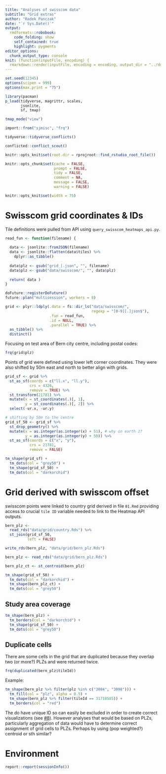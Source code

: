 ```yaml
---
title: "Analyses of swisscom data"
subtitle: "Grid extras"
author: "Radek Panczak"
date: "`r Sys.Date()`"
output:
  rmdformats::robobook:
    code_folding: show
    self_contained: true
    highlight: pygments
editor_options: 
  chunk_output_type: console
knit: (function(inputFile, encoding) {
  rmarkdown::render(inputFile, encoding = encoding, output_dir = "../docs") })
---
```


<!-- ----------------------------------------------------- -->

```r
set.seed(12345)
options(scipen = 999)
options(max.print = "75")

library(pacman)
p_load(tidyverse, magrittr, scales,  
       jsonlite, 
       sf, tmap)

tmap_mode("view")

import::from("sjmisc", "frq")
```

```r
tidyverse::tidyverse_conflicts()

conflicted::conflict_scout()
```

```r
knitr::opts_knit$set(root.dir = rprojroot::find_rstudio_root_file())

knitr::opts_chunk$set(cache = FALSE,
                      prompt = FALSE,
                      tidy = FALSE,
                      comment = NA,
                      message = FALSE,
                      warning = FALSE)

knitr::opts_knit$set(width = 75)
```

<!-- ----------------------------------------------------- -->

# Swisscom grid coordinates & IDs

Tile definitions were pulled from API using `query_swisscom_heatmaps_api.py`.  

```r
read_fun <- function(filename) {
  
  data <- jsonlite::fromJSON(filename)
  data <- jsonlite::flatten(data$tiles) %>% 
    dplyr::as_tibble()
  
  data$plz <- gsub("grid_|.json", "", filename)
  data$plz <- gsub("data/swisscom/", "", data$plz)
  
  return( data )
}

doFuture::registerDoFuture()
future::plan("multisession", workers = 8)

grid <- plyr::ldply(.data = fs::dir_ls("data/swisscom/", 
                                       regexp = "[0-9][.]json$"),
                    .fun = read_fun,
                    .id = NULL,
                    .parallel = TRUE) %>% 
  as_tibble() %>% 
  distinct()
```

Focusing on test area of Bern city centre, including postal codes:  

```r
frq(grid$plz)
```

Points of grid were defined using lower left corner coordinates. They were also shifted by 50m east and north to better align with grids.    

```r
grid_sf <- grid %>% 
  st_as_sf(coords = c("ll.x", "ll.y"), 
           crs = 4326,
           remove = TRUE) %>% 
  st_transform(21781) %>% 
  mutate(x = st_coordinates(.)[, 1],
         y = st_coordinates(.)[, 2]) %>% 
  select(-ur.x, -ur.y)

# shifting by 50m to the centre
grid_sf_50 <- grid_sf %>% 
  st_drop_geometry() %>% 
  mutate(x = as.integer(as.integer(x) + 51), # why on earth 1?
         y = as.integer(as.integer(y) + 50)) %>% 
  st_as_sf(coords = c("x", "y"), 
           crs = 21781,
           remove = FALSE) 
```

```r
tm_shape(grid_sf) + 
  tm_dots(col = "grey50") + 
  tm_shape(grid_sf_50) + 
  tm_dots(col = "darkorchid")
```

<!-- ----------------------------------------------------- -->

# Grid derived with swisscom offset

swisscom points were linked to country grid derived in file `01.Rmd` providing access to crucial `tile ID` variable needed to link to the Heatmap API outputs.  

```r
bern_plz <- 
  read_rds("data/grid/country.Rds") %>% 
  st_join(grid_sf_50,
          left = FALSE)

write_rds(bern_plz, "data/grid/bern_plz.Rds")
```

```r
bern_plz <- read_rds("data/grid/bern_plz.Rds")
```

```r
bern_plz_ct <- st_centroid(bern_plz)

tm_shape(grid_sf_50) + 
  tm_dots(col = "darkorchid") +
  tm_shape(bern_plz_ct) + 
  tm_dots(col = "grey50")
```

## Study area coverage  

```r
tm_shape(bern_plz) + 
  tm_borders(col = "darkorchid") +
  tm_shape(grid_sf_50) + 
  tm_dots(col = "grey50")
```

## Duplicate cells

There are some cells in the grid that are duplicated because they overlap two (or more?) PLZs and were returned twice. 

```r
frq(duplicated(bern_plz$tileId))
```

Example:  

```r
tm_shape(bern_plz %>% filter(plz %in% c("3084", "3098"))) + 
  tm_fill(col = "plz", alpha = 0.5) + 
  tm_shape(bern_plz %>% filter(tileId == 31718585)) + 
  tm_borders(col = "red")
```

The do have unique ID so can easily be excluded in order to create correct visualizations (see [#8](https://github.com/RPanczak/FUN_swisscom/issues/8)). However analyses that would be based on PLZs, particularly aggregation of data would have to determine correct assignment of grid cells to PLZs. Perhaps by using (pop weighted?) centroid or sth similar?  

<!-- ----------------------------------------------------- -->

# Environment

```r
report::report(sessionInfo())
```

